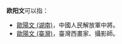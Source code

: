 '''欧阳文'''可以指：

*[[歐陽文_(湖南)|歐陽文 (湖南)]]，中國人民解放軍中將。
*[[歐陽文_(臺灣)|歐陽文 (臺灣)]]，臺灣西畫家、攝影師。
{{disambig||Cat=三字欧阳姓人名消歧义}}